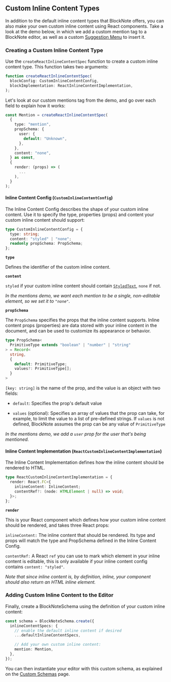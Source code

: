 
## Custom Inline Content Types

In addition to the default inline content types that BlockNote offers, you can also make your own custom inline content using React components. Take a look at the demo below, in which we add a custom mention tag to a BlockNote editor, as well as a custom [Suggestion Menu](/docs/ui-components/suggestion-menus#creating-suggestion-menus) to insert it.

<Example name="custom-schema/suggestion-menus-mentions" />

### Creating a Custom Inline Content Type

Use the `createReactInlineContentSpec` function to create a custom inline content type. This function takes two arguments:

```typescript
function createReactInlineContentSpec(
  blockConfig: CustomInlineContentConfig,
  blockImplementation: ReactInlineContentImplementation,
);
```

Let's look at our custom mentions tag from the demo, and go over each field to explain how it works:

```typescript
const Mention = createReactInlineContentSpec(
  {
    type: "mention",
    propSchema: {
      user: {
        default: "Unknown",
      },
    },
    content: "none",
  } as const,
  {
    render: (props) => (
      ...
    ),
  }
);
```

#### Inline Content Config (`CustomInlineContentConfig`)

The Inline Content Config describes the shape of your custom inline content. Use it to specify the type, properties (props) and content your custom inline content should support:

```typescript
type CustomInlineContentConfig = {
  type: string;
  content: "styled" | "none";
  readonly propSchema: PropSchema;
};
```

**`type`**

Defines the identifier of the custom inline content.

**`content`**

`styled` if your custom inline content should contain [`StyledText`](/docs/editor-basics/document-structure#inline-content-objects), `none` if not.

_In the mentions demo, we want each mention to be a single, non-editable element, so we set it to `"none"`._

**`propSchema`**

The `PropSchema` specifies the props that the inline content supports. Inline content props (properties) are data stored with your inline content in the document, and can be used to customize its appearance or behavior.

```typescript
type PropSchema<
  PrimitiveType extends "boolean" | "number" | "string"
> = Record<
  string,
  {
    default: PrimitiveType;
    values?: PrimitiveType[];
  }
>
```

`[key: string]` is the name of the prop, and the value is an object with two fields:

- `default`: Specifies the prop's default value

- `values` (optional): Specifies an array of values that the prop can take, for example, to limit the value to a list of pre-defined strings. If `values` is not defined, BlockNote assumes the prop can be any value of `PrimitiveType`

_In the mentions demo, we add a `user` prop for the user that's being mentioned._

#### Inline Content Implementation (`ReactCustomInlineContentImplementation`)

The Inline Content Implementation defines how the inline content should be rendered to HTML.

```typescript
type ReactCustomInlineContentImplementation = {
  render: React.FC<{
    inlineContent: InlineContent;
    contentRef?: (node: HTMLElement | null) => void;
  }>;
};
```

**`render`**

This is your React component which defines how your custom inline content should be rendered, and takes three React props:

`inlineContent:` The inline content that should be rendered. Its type and props will match the type and PropSchema defined in the Inline Content Config.

`contentRef:` A React `ref` you can use to mark which element in your inline content is editable, this is only available if your inline content config contains `content: "styled"`.

_Note that since inline content is, by definition, inline, your component should also return an HTML inline element._

### Adding Custom Inline Content to the Editor

Finally, create a BlockNoteSchema using the definition of your custom inline content:

```typescript
const schema = BlockNoteSchema.create({
  inlineContentSpecs: {
    // enable the default inline content if desired
    ...defaultInlineContentSpecs,

    // Add your own custom inline content:
    mention: Mention,
  },
});
```

You can then instantiate your editor with this custom schema, as explained on the [Custom Schemas](/docs/custom-schemas) page.
